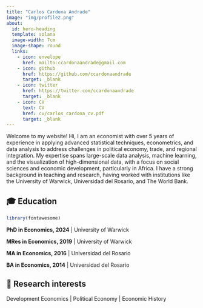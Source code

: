 ```yaml
---
title: "Carlos Cardona Andrade"
image: "img/profile2.png"
about: 
  id: hero-heading
  template: solana
  image-width: 7cm
  image-shape: round
  links:
    - icon: envelope
      href: mailto:ccardonaandrade@gmail.com
    - icon: github
      href: https://github.com/ccardonaandrade
      target: _blank
    - icon: twitter
      href: https://twitter.com/ccardonaandrade
      target: _blank
    - icon: CV
      text: CV
      href: cv/carlos_cardona_cv.pdf
      target: _blank
---
```


::: {#hero-heading}

Welcome to my website! Hi, I am an economist with over 5 years of experience in applying advanced statistical techniques, econometrics, and data analysis to address challenges in political economy, trade, and regional integration. My expertise spans large-scale data analysis, machine learning, and the visualization of high-dimensional data, with a focus on social sciences and economic development, particularly in Africa. I have a strong background in teaching and research, having worked with institutions like the University of Warwick, Universidad del Rosario, and The World Bank.

## 🎓 Education

```r
library(fontawesome)
```

**PhD in Economics, 2024** \| University of Warwick

**MRes in Economics, 2019** \| University of Warwick

**MA in Economics, 2016** \| Universidad del Rosario

**BA in Economics, 2014** \| Universidad del Rosario

## 🔎 Research interests

Development Economics \| Political Economy \| Economic History

:::
